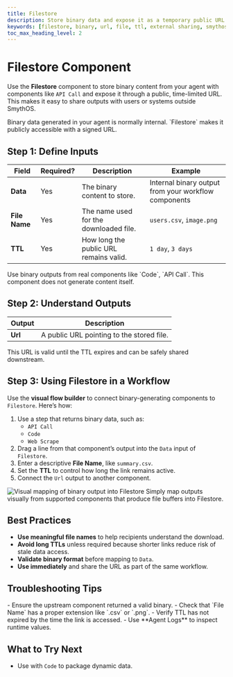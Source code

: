 ```yaml
---
title: Filestore
description: Store binary data and expose it as a temporary public URL for external sharing.
keywords: [filestore, binary, url, file, ttl, external sharing, smythos]
toc_max_heading_level: 2
---
```


# Filestore Component

Use the **Filestore** component to store binary content from your agent with components like `API Call` and expose it through a public, time-limited URL. This makes it easy to share outputs with users or systems outside SmythOS.

<InfoCallout title="Why this matters">
Binary data generated in your agent is normally internal. `Filestore` makes it publicly accessible with a signed URL.
</InfoCallout>

<Spacer size="md" />

## Step 1: Define Inputs

| Field         | Required? | Description                                                 | Example             |
|---------------|-----------|-------------------------------------------------------------|---------------------|
| **Data**      | <Badge type="required">Yes</Badge> | The binary content to store.                           | Internal binary output from your workflow components |
| **File Name** | <Badge type="required">Yes</Badge> | The name used for the downloaded file.                 | `users.csv`, `image.png` |
| **TTL**       | <Badge type="required">Yes</Badge> | How long the public URL remains valid.                 | `1 day`, `3 days`    |

<TipCallout title="Valid binary inputs">
Use binary outputs from real components like `Code`, `API Call`. This component does not generate content itself.
</TipCallout>

<Spacer size="md" />

## Step 2: Understand Outputs

| Output     | Description                                   |
|------------|-----------------------------------------------|
| **Url**    | A public URL pointing to the stored file. |

This URL is valid until the TTL expires and can be safely shared downstream.

<Spacer size="md" />

## Step 3: Using Filestore in a Workflow

Use the **visual flow builder** to connect binary-generating components to `Filestore`. Here’s how:

1. Use a step that returns binary data, such as:
   - `API Call` 
   - `Code` 
   - `Web Scrape`
2. Drag a line from that component’s output into the `Data` input of `Filestore`.
3. Enter a descriptive **File Name**, like `summary.csv`.
4. Set the **TTL** to control how long the link remains active.
5. Connect the `Url` output to another component.

<Image src="/docs/img/components/filestore.jpg" alt="Visual mapping of binary output into Filestore" caption="Map a binary output from Code or API Call into Filestore to make it public." />

<TipCallout title="No-code binary flow">
Simply map outputs visually from supported components that produce file buffers into Filestore.
</TipCallout>

<Spacer size="md" />

## Best Practices

- **Use meaningful file names** to help recipients understand the download.
- **Avoid long TTLs** unless required because shorter links reduce risk of stale data access.
- **Validate binary format** before mapping to `Data`.
- **Use immediately** and share the URL as part of the same workflow.

<Spacer size="md" />

## Troubleshooting Tips

<InfoCallout title="If the public URL fails or is blank">
- Ensure the upstream component returned a valid binary.
- Check that `File Name` has a proper extension like `.csv` or `.png`.
- Verify TTL has not expired by the time the link is accessed.
- Use **Agent Logs** to inspect runtime values.
</InfoCallout>

<Spacer size="md" />

## What to Try Next

- Use with `Code` to package dynamic data.

